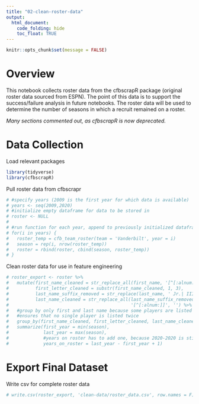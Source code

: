 ```yaml
---
title: "02-clean-roster-data"
output:
  html_document:
    code_folding: hide
    toc_float: TRUE
---
```


```r
knitr::opts_chunk$set(message = FALSE)
```

# Overview

This notebook collects roster data from the cfbscrapR package (original roster data sourced from ESPN). The point of this data is to support the success/failure analysis in future notebooks. The roster data will be used to determine the number of seasons in which a recruit remained on a roster.

*Many sections commented out, as cfbscrapR is now deprecated.*

# Data Collection

Load relevant packages
```r
library(tidyverse)
library(cfbscrapR)
```

Pull roster data from cfbscrapr
```r
# #specify years (2009 is the first year for which data is available)
# years <- seq(2009,2020)
# #initialize empty dataframe for data to be stored in
# roster <- NULL
# 
# #run function for each year, append to previously initialized dataframe
# for(i in years) {
#   roster_temp = cfb_team_roster(team = 'Vanderbilt', year = i)
#   season = rep(i, nrow(roster_temp))
#   roster = rbind(roster, cbind(season, roster_temp))
# }
```

Clean roster data for use in feature engineering
```r
# roster_export <- roster %>% 
#   mutate(first_name_cleaned = str_replace_all(first_name, '[^[:alnum:]]', '') %>% tolower(),
#          first_letter_cleaned = substr(first_name_cleaned, 1, 3),
#          last_name_suffix_removed = str_replace(last_name, ' Jr.| III', ''),
#          last_name_cleaned = str_replace_all(last_name_suffix_removed, 
#                                              '[^[:alnum:]]', '') %>% tolower()) %>% 
#   #group by only first and last name because some players are listed with multiple id's/positions
#   #ensures that no single player is listed twice
#   group_by(first_name_cleaned, first_letter_cleaned, last_name_cleaned) %>% 
#   summarize(first_year = min(season),
#             last_year = max(season),
#             #years on roster has to add one, because 2020-2020 is still one year on a roster
#             years_on_roster = last_year - first_year + 1)
```

# Export Final Dataset

Write csv for complete roster data
```r
# write.csv(roster_export, 'clean-data/roster_data.csv', row.names = F)
```